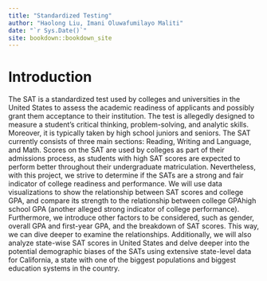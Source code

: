 ```yaml
--- 
title: "Standardized Testing"
author: "Haolong Liu, Imani Oluwafumilayo Maliti"
date: "`r Sys.Date()`"
site: bookdown::bookdown_site
---
```


# Introduction

The SAT is a standardized test used by colleges and universities in the United States to assess the academic readiness of applicants and possibly grant them acceptance to their institution. The test is allegedly designed to measure a student's critical thinking, problem-solving, and analytic skills. Moreover, it is typically taken by high school juniors and seniors. The SAT currently consists of three main sections: Reading, Writing and Language, and Math. Scores on the SAT are used by colleges as part of their admissions process, as students with high SAT scores are expected to perform better throughout their undergraduate matriculation. Nevertheless, with this project, we strive to determine if the SATs are a strong and fair indicator of college readiness and performance. We will use data visualizations to show the relationship between SAT scores and college GPA, and compare its strength to the relationship between college GPAhigh school GPA (another alleged strong indicator of college performance). Furthermore, we introduce other factors to be considered, such as gender, overall GPA and first-year GPA, and the breakdown of SAT scores. This way, we can dive deeper to examine the relationships. Additionally, we will also analyze state-wise SAT scores in United States and delve deeper into the potential demographic biases of the SATs using extensive state-level data for California, a state with one of the biggest populations and biggest education systems in the country.